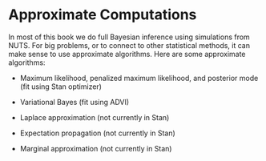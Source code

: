 # Approximate Computations

In most of this book we do full Bayesian inference using simulations from NUTS.
For big problems, or to connect to other statistical methods, it can make sense
to use approximate algorithms.  Here are some approximate algorithms:

* Maximum likelihood, penalized maximum likelihood, and posterior mode 
(fit using Stan optimizer)

* Variational Bayes (fit using ADVI)

* Laplace approximation (not currently in Stan)

* Expectation propagation (not currently in Stan)

* Marginal approximation (not currently in Stan)
